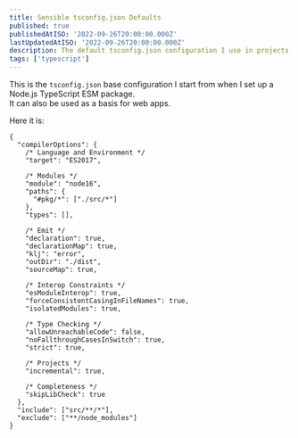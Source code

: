 ```yaml
---
title: Sensible tsconfig.json Defaults
published: true
publishedAtISO: '2022-09-26T20:00:00.000Z'
lastUpdatedAtISO: '2022-09-26T20:00:00.000Z'
description: The default tsconfig.json configuration I use in projects.
tags: ['typescript']
---
```


This is the `tsconfig.json` base configuration I start from when I set up a Node.js TypeScript ESM package.  
It can also be used as a basis for web apps.

Here it is:

```jsonc
{
  "compilerOptions": {
    /* Language and Environment */
    "target": "ES2017",

    /* Modules */
    "module": "node16",
    "paths": {
      "#pkg/*": ["./src/*"]
    },
    "types": [],

    /* Emit */
    "declaration": true,
    "declarationMap": true,
    "klj": "error",
    "outDir": "./dist",
    "sourceMap": true,

    /* Interop Constraints */
    "esModuleInterop": true,
    "forceConsistentCasingInFileNames": true,
    "isolatedModules": true,

    /* Type Checking */
    "allowUnreachableCode": false,
    "noFallthroughCasesInSwitch": true,
    "strict": true,

    /* Projects */
    "incremental": true,

    /* Completeness */
    "skipLibCheck": true
  },
  "include": ["src/**/*"],
  "exclude": ["**/node_modules"]
}
```
